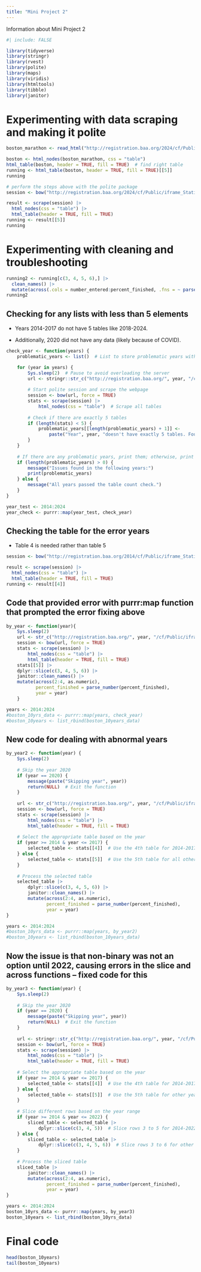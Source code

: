 ```yaml
---
title: "Mini Project 2"
---
```


Information about Mini Project 2

```r
#| include: FALSE

library(tidyverse)
library(stringr)
library(rvest)
library(polite)
library(maps)
library(viridis)
library(htmltools)
library(tibble)
library(janitor)

```

# Experimenting with data scraping and making it polite

```r
boston_marathon <- read_html("http://registration.baa.org/2024/cf/Public/iframe_Statistics.htm")

boston <- html_nodes(boston_marathon, css = "table")
html_table(boston, header = TRUE, fill = TRUE)  # find right table
running <- html_table(boston, header = TRUE, fill = TRUE)[[5]]
running

# perform the steps above with the polite package
session <- bow("http://registration.baa.org/2024/cf/Public/iframe_Statistics.htm", force = TRUE)

result <- scrape(session) |>
  html_nodes(css = "table") |>
  html_table(header = TRUE, fill = TRUE)
running <- result[[5]]
running
```

# Experimenting with cleaning and troubleshooting

```r
running2 <- running[c(3, 4, 5, 6),] |>
  clean_names() |>
  mutate(across(.cols = number_entered:percent_finished, .fns = ~ parse_number(.)))
running2
```

## Checking for any lists with less than 5 elements

-   Years 2014-2017 do not have 5 tables like 2018-2024.

-   Additionally, 2020 did not have any data (likely because of COVID).

```r
check_year <- function(years) {
    problematic_years <- list()  # List to store problematic years with fewer than 5 tables

    for (year in years) {
        Sys.sleep(2)  # Pause to avoid overloading the server
        url <- stringr::str_c("http://registration.baa.org/", year, "/cf/Public/iframe_Statistics.htm")
        
        # Start polite session and scrape the webpage
        session <- bow(url, force = TRUE)
        stats <- scrape(session) |>
            html_nodes(css = "table")  # Scrape all tables
        
        # Check if there are exactly 5 tables
        if (length(stats) < 5) {
            problematic_years[[length(problematic_years) + 1]] <- 
                paste("Year", year, "doesn't have exactly 5 tables. Found", length(stats), "tables.")
        }
    }
    
    # If there are any problematic years, print them; otherwise, print a success message
    if (length(problematic_years) > 0) {
        message("Issues found in the following years:")
        print(problematic_years)
    } else {
        message("All years passed the table count check.")
    }
}

year_test <- 2014:2024
year_check <- purrr::map(year_test, check_year)
```

## Checking the table for the error years

-   Table 4 is needed rather than table 5

```r
session <- bow("http://registration.baa.org/2014/cf/Public/iframe_Statistics.htm", force = TRUE)

result <- scrape(session) |>
  html_nodes(css = "table") |>
  html_table(header = TRUE, fill = TRUE)
running <- result[[4]] 
```

## Code that provided error with purrr:map function that prompted the error fixing above

```r
by_year <- function(year){
    Sys.sleep(2)
    url <- str_c("http://registration.baa.org/", year, "/cf/Public/iframe_Statistics.htm")
    session <- bow(url, force = TRUE)
    stats <- scrape(session) |>
        html_nodes(css = "table") |>
        html_table(header = TRUE, fill = TRUE)
    stats[[5]] |> 
    dplyr::slice(c(3, 4, 5, 6)) |>
    janitor::clean_names() |>
    mutate(across(2:4, as.numeric),
           percent_finished = parse_number(percent_finished),
           year = year)
    }

years <- 2014:2024
#boston_10yrs_data <- purrr::map(years, check_year)
#boston_10years <- list_rbind(boston_10years_data)
```

## New code for dealing with abnormal years

```r
by_year2 <- function(year) {
    Sys.sleep(2)
    
    # Skip the year 2020
    if (year == 2020) {
        message(paste("Skipping year", year))
        return(NULL)  # Exit the function
    }
    
    url <- str_c("http://registration.baa.org/", year, "/cf/Public/iframe_Statistics.htm")
    session <- bow(url, force = TRUE)
    stats <- scrape(session) |>
        html_nodes(css = "table") |>
        html_table(header = TRUE, fill = TRUE)
    
    # Select the appropriate table based on the year
    if (year >= 2014 & year <= 2017) {
        selected_table <- stats[[4]]  # Use the 4th table for 2014-2017
    } else {
        selected_table <- stats[[5]]  # Use the 5th table for all other years
    }
    
    # Process the selected table
    selected_table |>
        dplyr::slice(c(3, 4, 5, 6)) |>
        janitor::clean_names() |>
        mutate(across(2:4, as.numeric),
               percent_finished = parse_number(percent_finished),
               year = year)
}

years <- 2014:2024
#boston_10yrs_data <- purrr::map(years, by_year2)
#boston_10years <- list_rbind(boston_10years_data)
```

## Now the issue is that non-binary was not an option until 2022, causing errors in the slice and across functions – fixed code for this

```r
by_year3 <- function(year) {
    Sys.sleep(2)
    
    # Skip the year 2020
    if (year == 2020) {
        message(paste("Skipping year", year))
        return(NULL)  # Exit the function
    }
    
    url <- stringr::str_c("http://registration.baa.org/", year, "/cf/Public/iframe_Statistics.htm")
    session <- bow(url, force = TRUE)
    stats <- scrape(session) |>
        html_nodes(css = "table") |>
        html_table(header = TRUE, fill = TRUE)
    
    # Select the appropriate table based on the year
    if (year >= 2014 & year <= 2017) {
        selected_table <- stats[[4]]  # Use the 4th table for 2014-2017
    } else {
        selected_table <- stats[[5]]  # Use the 5th table for other years
    }
    
    # Slice different rows based on the year range
    if (year >= 2014 & year <= 2022) {
        sliced_table <- selected_table |> 
            dplyr::slice(c(3, 4, 5))  # Slice rows 3 to 5 for 2014-2022
    } else {
        sliced_table <- selected_table |> 
            dplyr::slice(c(3, 4, 5, 6))  # Slice rows 3 to 6 for other years
    }
    
    # Process the sliced table
    sliced_table |>
        janitor::clean_names() |>
        mutate(across(2:4, as.numeric),
               percent_finished = parse_number(percent_finished),
               year = year)
}

years <- 2014:2024
boston_10yrs_data <- purrr::map(years, by_year3)
boston_10years <- list_rbind(boston_10yrs_data)
```

# Final code

```r
head(boston_10years)
tail(boston_10years)
```
